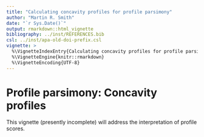 ```yaml
---
title: "Calculating concavity profiles for profile parsimony"
author: "Martin R. Smith"
date: "`r Sys.Date()`"
output: rmarkdown::html_vignette
bibliography: ../inst/REFERENCES.bib
csl: ../inst/apa-old-doi-prefix.csl
vignette: >
  %\VignetteIndexEntry{Calculating concavity profiles for profile parsimony}
  %\VignetteEngine{knitr::rmarkdown}
  %\VignetteEncoding{UTF-8}
---
```


# Profile parsimony: Concavity profiles

This vignette (presently incomplete) will address the interpretation of 
profile scores.

<!--
How are profile scores generated and what do they mean?



In this vignette we'll understand profile scores, and get a small insight 
into how they are calculated in the `TreeSearch` package.

Let's get started by [loading the package](getting-started.html) and
[opening a dataset](https://ms609.github.io/TreeTools/articles/load-data.html). 
We'll work with a dataset generated by Congreve & Lamsdell [-@Congreve2016;-@Congreve2016dd], which contains binary (`0`/`1`) characters,
and with no missing or ambiguous data (`?`s).

```r
library(TreeSearch)
data(referenceTree)
data(congreveLamsdellMatrices)
dataset <- congreveLamsdellMatrices[[1]]
suppressWarnings(RNGversion("3.5.0")) # Until we can require R3.6.0
set.seed(0)
```

One thing that`s interesting to know is how much extra precision is gained by running
larger samples of trees when generating concavity curves.

```r
preci1 <- PrepareDataProfile(dataset, precision=2e+05) # Quick, imprecise
preci2 <- PrepareDataProfile(dataset, precision=4e+05)
preci3 <- PrepareDataProfile(dataset, precision=8e+05)
info1 <- attr(preci1, 'info.amounts')
info2 <- attr(preci2, 'info.amounts')
info3 <- attr(preci3, 'info.amounts')
diff32 <- as.double(info3 - info2)
hist (diff32, breaks=seq(min(diff32) - 0.002, max(diff32) + 0.005, by=0.002))

if (all_the_time_in_the_world <- FALSE) {
preci4 <- PrepareDataProfile(dataset, precision=1.6e+06)
preci5 <- PrepareDataProfile(dataset, precision=3.2e+06) # Slow, more precise

info4 <- attr(preci4, 'info.amounts')
info5 <- attr(preci5, 'info.amounts')

diff42 <- as.double(info4 - info2)
diff43 <- as.double(info4 - info3)
diff54 <- as.double(info5 - info4)
nonzero <- info4 > 0.00001

hist (diff43)
hist (thisDiff <- diff54); quantile(thisDiff, probs=c(0, 5, 10, 50, 90, 95, 100)/100)
hist (diff42)
hist(100*(diff32 / info4)[nonzero])
hist(100*(diff42 / info4)[nonzero])
hist(100*(diff43 / info4)[nonzero])
}
```

```r
diff12 <- info1[1:10, ] - info2

hist(diff12, breaks=seq(min(diff12)-0.01, max(diff12)+0.01, by=0.01))

hist(info3 - info2)
hist(info3 - info1[1:10, ])
if (all_the_time_in_the_world) {
hist(info4 - info2)
}
```

# References
-->
